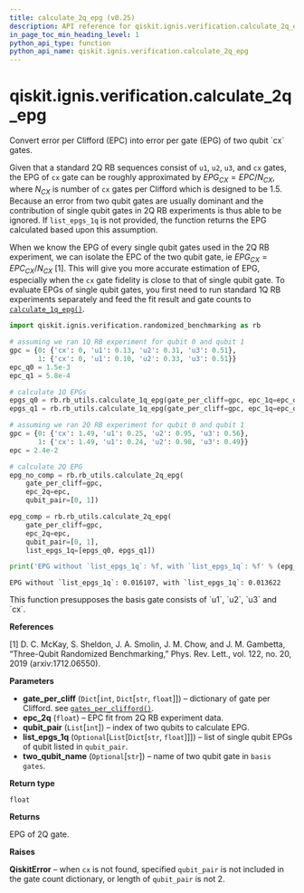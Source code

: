 ```yaml
---
title: calculate_2q_epg (v0.25)
description: API reference for qiskit.ignis.verification.calculate_2q_epg in qiskit v0.25
in_page_toc_min_heading_level: 1
python_api_type: function
python_api_name: qiskit.ignis.verification.calculate_2q_epg
---
```


<span id="qiskit-ignis-verification-calculate-2q-epg" />

# qiskit.ignis.verification.calculate\_2q\_epg

<Function id="qiskit.ignis.verification.calculate_2q_epg" isDedicatedPage={true} github="https://github.com/qiskit-community/qiskit-ignis/tree/stable/0.6/qiskit/ignis/verification/randomized_benchmarking/rb_utils.py" signature="calculate_2q_epg(gate_per_cliff, epc_2q, qubit_pair, list_epgs_1q=None, two_qubit_name='cx')">
  Convert error per Clifford (EPC) into error per gate (EPG) of two qubit `cx` gates.

  Given that a standard 2Q RB sequences consist of `u1`, `u2`, `u3`, and `cx` gates, the EPG of `cx` gate can be roughly approximated by $EPG_{CX} = EPC/N_{CX}$, where $N_{CX}$ is number of `cx` gates per Clifford which is designed to be 1.5. Because an error from two qubit gates are usually dominant and the contribution of single qubit gates in 2Q RB experiments is thus able to be ignored. If `list_epgs_1q` is not provided, the function returns the EPG calculated based upon this assumption.

  When we know the EPG of every single qubit gates used in the 2Q RB experiment, we can isolate the EPC of the two qubit gate, ie $EPG_{CX} = EPC_{CX}/N_{CX}$ \[1]. This will give you more accurate estimation of EPG, especially when the `cx` gate fidelity is close to that of single qubit gate. To evaluate EPGs of single qubit gates, you first need to run standard 1Q RB experiments separately and feed the fit result and gate counts to [`calculate_1q_epg()`](qiskit.ignis.verification.calculate_1q_epg "qiskit.ignis.verification.calculate_1q_epg").

  ```python
  import qiskit.ignis.verification.randomized_benchmarking as rb

  # assuming we ran 1Q RB experiment for qubit 0 and qubit 1
  gpc = {0: {'cx': 0, 'u1': 0.13, 'u2': 0.31, 'u3': 0.51},
         1: {'cx': 0, 'u1': 0.10, 'u2': 0.33, 'u3': 0.51}}
  epc_q0 = 1.5e-3
  epc_q1 = 5.8e-4

  # calculate 1Q EPGs
  epgs_q0 = rb.rb_utils.calculate_1q_epg(gate_per_cliff=gpc, epc_1q=epc_q0, qubit=0)
  epgs_q1 = rb.rb_utils.calculate_1q_epg(gate_per_cliff=gpc, epc_1q=epc_q1, qubit=1)

  # assuming we ran 2Q RB experiment for qubit 0 and qubit 1
  gpc = {0: {'cx': 1.49, 'u1': 0.25, 'u2': 0.95, 'u3': 0.56},
         1: {'cx': 1.49, 'u1': 0.24, 'u2': 0.98, 'u3': 0.49}}
  epc = 2.4e-2

  # calculate 2Q EPG
  epg_no_comp = rb.rb_utils.calculate_2q_epg(
      gate_per_cliff=gpc,
      epc_2q=epc,
      qubit_pair=[0, 1])

  epg_comp = rb.rb_utils.calculate_2q_epg(
      gate_per_cliff=gpc,
      epc_2q=epc,
      qubit_pair=[0, 1],
      list_epgs_1q=[epgs_q0, epgs_q1])

  print('EPG without `list_epgs_1q`: %f, with `list_epgs_1q`: %f' % (epg_no_comp, epg_comp))
  ```

  ```
  EPG without `list_epgs_1q`: 0.016107, with `list_epgs_1q`: 0.013622
  ```

  <Admonition title="Note" type="note">
    This function presupposes the basis gate consists of `u1`, `u2`, `u3` and `cx`.
  </Admonition>

  **References**

  \[1] D. C. McKay, S. Sheldon, J. A. Smolin, J. M. Chow, and J. M. Gambetta, “Three-Qubit Randomized Benchmarking,” Phys. Rev. Lett., vol. 122, no. 20, 2019 (arxiv:1712.06550).

  **Parameters**

  *   **gate\_per\_cliff** (`Dict`\[`int`, `Dict`\[`str`, `float`]]) – dictionary of gate per Clifford. see [`gates_per_clifford()`](qiskit.ignis.verification.gates_per_clifford "qiskit.ignis.verification.gates_per_clifford").
  *   **epc\_2q** (`float`) – EPC fit from 2Q RB experiment data.
  *   **qubit\_pair** (`List`\[`int`]) – index of two qubits to calculate EPG.
  *   **list\_epgs\_1q** (`Optional`\[`List`\[`Dict`\[`str`, `float`]]]) – list of single qubit EPGs of qubit listed in `qubit_pair`.
  *   **two\_qubit\_name** (`Optional`\[`str`]) – name of two qubit gate in `basis gates`.

  **Return type**

  `float`

  **Returns**

  EPG of 2Q gate.

  **Raises**

  **QiskitError** – when `cx` is not found, specified `qubit_pair` is not included in the gate count dictionary, or length of `qubit_pair` is not 2.
</Function>

